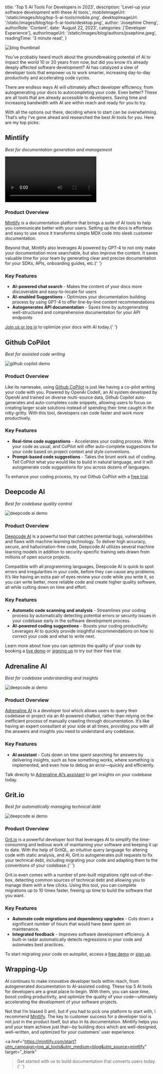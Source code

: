 
  title: 'Top 5 AI Tools For Developers in 2023',
  description: 'Level-up your software development with these AI tools.',
  mobileImageUrl: '/static/images/blog/top-5-ai-tools/mobile.png',
  desktopImageUrl: '/static/images/blog/top-5-ai-tools/desktop.png',
  author: 'Josephine Cheng',
  authorRole: 'Content',
  date: 'August 22, 2023',
  categories: ['Developer Experience'],
  authorImageUrl: '/static/images/blog/authors/josephine.jpeg',
  readingTime: '3 minute read',
}


<img
  src="/static/images/blog/top-5-ai-tools/desktop.png"
  alt="blog thumbnail"
  className="w-full rounded-md"
/>

You’ve probably heard much about the groundbreaking potential of AI to impact the world 10 or 20 years from now, but did you know it’s already deeply affected software development? AI has catalyzed a slew of developer tools that empower us to work smarter, increasing day-to-day productivity and accelerating code cycles.

There are endless ways AI will ultimately affect developer efficiency, from autogenerating your docs to autocompleting your code. Even better? These are all tools that are already accessible to developers. Saving time and increasing bandwidth with AI are within reach and ready for you to try.

With all the options out there, deciding where to start can be overwhelming. That’s why I’ve gone ahead and researched the best AI tools for you. Here are my top picks:

## Mintlify

_Best for documentation generation and management_

<video className="w-full" controls>
  <source src="/static/images/blog/chat/flatfile.mp4" type="video/mp4" />
</video>

### Product Overview

<a href="https://mintlify.com/ " target="_blank">Mintlify</a> is a documentation platform that brings a suite of AI tools to help you communicate
better with your users. Setting up the docs is effortless and easy to use since it
transforms simple MDX code into sleek customer documentation. 

Beyond that, Mintlify
also leverages AI powered by GPT-4 to not only make your documentation more searchable,
but also improve the content. It saves valuable time for your team by generating
clear and precise documentation for your SDKs, APIs, onboarding guides, etc.{' '}

### Key Features

- **AI-powered chat search** - Makes the content of your docs more discoverable and easy-to-locate for users
- **AI-enabled Suggestions** - Optimizes your documentation building process by using GPT-4 to offer line-by-line content recommendations
- **Autogenerates API documentation** - Saves time by autogenerating well-structured and comprehensive documentation for your API endpoints

<a href="https://mintlify.com/start" target="_blank">Join us or log in</a> to optimize your docs with AI today.{' '}

## Github CoPilot

_Best for assisted code writing_

<img
  src="/static/images/blog/top-5-ai-tools/copilot.gif"
  alt="github copilot demo"
  className="w-full rounded-md"
/>

### Product Overview

Like its namesake, using <a href="https://github.com/features/copilot" target="_blank">Github CoPilot</a> is just like having a co-pilot writing your code with you. Powered by OpenAi CodeX, an AI system developed by OpenAI and trained on diverse multi-source data, Github Copilot auto-generates and auto-completes code snippets, allowing users to focus on creating larger scale solutions instead of spending their time caught in the nitty-gritty. With this tool, developers can code faster and work more productively.

### Key Features
- **Real-time code suggestions** - Accelerates your coding process. Write your code as usual, and CoPilot will offer auto-complete suggestions for your code based on project context and style conventions.
- **Prompt-based code suggestions** - Takes the brunt work out of coding. Tell CoPilot what you would like to build in natural language, and it will autogenerate code suggestions for you across dozens of languages.  

To enhance your coding process, try out Github CoPilot with a <a href="https://github.com
/features/copilot" target="_blank">free trial</a>.

## Deepcode AI

_Best for codebase quality control_

<img
  src="/static/images/blog/top-5-ai-tools/deepcode.gif"
  alt="deepcode ai demo"
  className="w-full rounded-md"
/>

### Product Overview

<a href="https://snyk.io/platform/deepcode-ai/" target="_blank">Deepcode AI</a> is a powerful tool that catches potential bugs, vulnerabilities and flaws with
machine learning technology. To deliver high accuracy, secure, and hallucination-free
code, Deepcode AI utilizes several machine learning models in addition to security-specific
training sets drawn from millions of open source projects.

Compatible with all programming languages, Deepcode AI is quick to spot errors and irregularities in your code, before they can cause any problems. It’s like having an extra pair of eyes review your code while you write it, so you can write better, more reliable code and create higher quality software, all while cutting down on time and effort.

### Key Features

- **Automatic code scanning and analysis** - Streamlines your coding process by automatically detecting potential errors or security issues in your codebase early in the software development process.  
- **AI-powered coding suggestions** - Boosts your coding productivity. Leverages AI to quickly provide insightful recommendations on how to correct your code and what to write next.

Learn more about how you can optimize the quality of your code by booking a <a href="https://snyk.io/schedule-a-demo/" target="_blank">live demo</a>
or <a href="https://app.snyk.io/login" target="_blank">signing up</a> to try out their free trial.

## Adrenaline AI

_Best for codebase understanding and insights_

<img
  src="/static/images/blog/top-5-ai-tools/adrenaline.gif"
  alt="deepcode ai demo"
  className="w-full rounded-md"
/>

### Product Overview

<a href="​​https://useadrenaline.com/" target="_blank">Adrenaline AI</a> is a developer tool which allows users to query their codebase or project via
an AI-powered chatbot, rather than relying on the inefficient process of manually
crawling through documentation. It’s like having an expert consultant at your side
at all times, providing you with all the answers and insights you need to understand
any codebase.

### Key Features

- **AI assistant** - Cuts down on time spent searching for answers by delivering insights, such as how something works, where something is implemented, and even how to debug an error—quickly and efficiently.

Talk directly to <a href="https://useadrenaline.com/app" target="_blank">Adrenaline AI’s assistant</a> to get insights on your codebase today.

## Grit.io

_Best for automatically managing technical debt_

<img
  src="/static/images/blog/top-5-ai-tools/grit.webp"
  alt="deepcode ai demo"
  className="w-full rounded-md"
/>

### Product Overview

<a href="​​http://grit.io/" target="_blank">Grit.io</a> is a powerful developer tool that leverages AI to simplify the time-consuming
and tedious work of maintaining your software and keeping it up to date. With the
help of GritQL, an intuitive query language for altering code with static analysis,
and AI, Grit.io autogenerates pull requests to fix your technical debt, including
migrating your code and adapting them to the conventions of your codebase.{' '}

Grit.io even comes with a number of pre-built migrations right out-of-the-box, detecting common sources of technical debt and allowing you to manage them with a few clicks. Using this tool, you can complete migrations up to 10 times faster, freeing up time to build the software that you want.

### Key Features

- **Automate code migrations and dependency upgrades** - Cuts down a significant number of hours that would have been spent on maintenance.
- **Integrated feedback** - Improves software development efficiency. A built-in radar automatically detects regressions in your code and automates best practices.

To start migrating your code on autopilot, access a <a href="https://app.reclaim.ai/m/morgante/demo" target="_blank">free demo</a> or <a href="https://www.grit.io/register" target="_blank">sign up</a>.

## Wrapping-Up

AI continues to make innovative developer tools within reach, from autogenerated documentation to AI-assisted coding. These top 5 AI tools for developers are a great place to begin. With them, you can save time, boost coding productivity, and optimize the quality of your code—ultimately accelerating the development of your software projects.

Not that I’m biased (I am), but if you had to pick one platform to start with, I recommend <a href="https://mintlify.com/" target="_blank">Mintlify</a>. The key to customer success for a developer tool is not just in the product itself, but also in its documentation. Mintlify helps you and your team achieve just that—by building docs which are well-designed, well-written, and optimized for your customers’ user experience.

<a
  href="https://mintlify.com/start?utm_campaign=top_ai_tools&utm_medium=blog&utm_source=mintlify"
  target="_blank"
>Get started</a>
with us to build documentation that converts users today.{' '}
